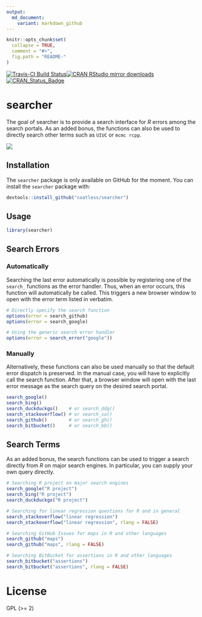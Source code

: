 ```yaml
---
output:
  md_document:
    variant: markdown_github
---
```


<!-- README.md is generated from README.Rmd. Please edit that file -->

```r
knitr::opts_chunk$set(
  collapse = TRUE,
  comment = "#>",
  fig.path = "README-"
)
```

[![Travis-CI Build Status](https://travis-ci.org/coatless/searcher.svg?branch=master)](https://travis-ci.org/coatless/searcher)[![CRAN RStudio mirror downloads](http://cranlogs.r-pkg.org/badges/searcher)](http://www.r-pkg.org/pkg/searcher)[![CRAN\_Status\_Badge](http://www.r-pkg.org/badges/version/searcher)](https://cran.r-project.org/package=searcher)

# searcher

The goal of searcher is to provide a search interface for _R_ errors among the
search portals. As an added bonus, the functions can also be used to directly
search other terms such as `UIUC` or `mcmc rcpp`.

![](https://media.giphy.com/media/l378bwNTMR8DejX0I/giphy.gif)

## Installation

The `searcher` package is only available on GitHub for the moment. You can 
install the `searcher` package with:

```r
devtools::install_github("coatless/searcher")
```

## Usage

```r
library(searcher)
```

## Search Errors

### Automatically 

Searching the last error automatically is possible by registering one of the
`search_` functions as the error handler. Thus, when an error occurs, 
this function will automatically be called. This triggers a new browser
window to open with the error term listed in verbatim.

```r
# Directly specify the search function
options(error = search_github)
options(error = search_google)

# Using the generic search error handler
options(error = search_error("google"))
```

### Manually

Alternatively, these functions can also be used manually so that the default
error dispatch is preserved. In the manual case, you will have to explicitly
call the search function. After that, a browser window will open with
the last error message as the search query on the desired search portal.

```r
search_google()
search_bing()
search_duckduckgo()    # or search_ddg()
search_stackoverflow() # or search_so()
search_github()        # or search_gh()
search_bitbucket()     # or search_bb()
```

## Search Terms

As an added bonus, the search functions can be used to trigger a search directly
from _R_ on major search engines. In particular, you can supply your own
query directly.

```r
# Searching R project on major search engines
search_google("R project")
search_bing("R project")
search_duckduckgo("R project")

# Searching for linear regression questions for R and in general
search_stackoverflow("linear regression")
search_stackoverflow("linear regression", rlang = FALSE)

# Searching GitHub Issues for maps in R and other languages
search_github("maps")
search_github("maps", rlang = FALSE)

# Searching BitBucket for assertions in R and other languages
search_bitbucket("assertions")
search_bitbucket("assertions", rlang = FALSE)
```

# License

GPL (>= 2)
